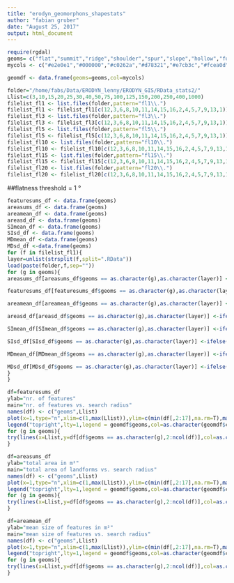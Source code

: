```yaml
---
title: "erodyn_geomorphons_shapestats"
author: "fabian gruber"
date: "August 25, 2017"
output: html_document
---
```


```r
require(rgdal)
geoms= c("flat","summit","ridge","shoulder","spur","slope","hollow","footslope","valley","depression")
mycols <- c("#e2e0e1","#000000","#c0262a","#d78321","#e7cb3c","#fcea0d","#bfd71c","#82b16b","#3e3ab8","#000000")

geomdf <- data.frame(geoms=geoms,col=mycols)
```

```r
folder="/home/fabs/Data/ERODYN_lenny/ERODYN_GIS/RData_stats2/"
Llist=c(3,10,15,20,25,30,40,50,75,100,125,150,200,250,400,1000)
filelist_fl1 <- list.files(folder,pattern="fl1\\.")
filelist_fl1 <- filelist_fl1[c(12,3,6,8,10,11,14,15,16,2,4,5,7,9,13,1)]
filelist_fl3 <- list.files(folder,pattern="fl3\\.")
filelist_fl3 <- filelist_fl3[c(12,3,6,8,10,11,14,15,16,2,4,5,7,9,13,1)]
filelist_fl5 <- list.files(folder,pattern="fl5\\.")
filelist_fl5 <- filelist_fl5[c(12,3,6,8,10,11,14,15,16,2,4,5,7,9,13,1)]
filelist_fl10 <- list.files(folder,pattern="fl10\\.")
filelist_fl10 <- filelist_fl10[c(12,3,6,8,10,11,14,15,16,2,4,5,7,9,13,1)]
filelist_fl15 <- list.files(folder,pattern="fl15\\.")
filelist_fl15 <- filelist_fl15[c(12,3,6,8,10,11,14,15,16,2,4,5,7,9,13,1)]
filelist_fl20 <- list.files(folder,pattern="fl20\\.")
filelist_fl20 <- filelist_fl20[c(12,3,6,8,10,11,14,15,16,2,4,5,7,9,13,1)]

```
##flatness threshold = 1 °
```r
featuresums_df <- data.frame(geoms)
areasums_df <- data.frame(geoms)
areamean_df <- data.frame(geoms)
areasd_df <- data.frame(geoms)
SImean_df <- data.frame(geoms)
SIsd_df <- data.frame(geoms)
MDmean_df <-data.frame(geoms)
MDsd_df <-data.frame(geoms)
for (f in filelist_fl1){
layer=unlist(strsplit(f,split=".RData"))
load(paste(folder,f,sep=""))
for (g in geoms){
areasums_df[areasums_df$geoms == as.character(g),as.character(layer)] <-ifelse(length(results[results$label == as.character(g),"area_sum"]) == 0,NA,results[results$label == as.character(g),"area_sum"])

featuresums_df[featuresums_df$geoms == as.character(g),as.character(layer)] <-ifelse(length(results[results$label == as.character(g),"featuresum"]) == 0,NA,results[results$label == as.character(g),"featuresum"])

areamean_df[areamean_df$geoms == as.character(g),as.character(layer)] <-ifelse(length(results[results$label == as.character(g),"area_mean"]) == 0,NA,results[results$label == as.character(g),"area_mean"])

areasd_df[areasd_df$geoms == as.character(g),as.character(layer)] <-ifelse(length(results[results$label == as.character(g),"area_sd"]) == 0,NA,results[results$label == as.character(g),"area_sd"])

SImean_df[SImean_df$geoms == as.character(g),as.character(layer)] <-ifelse(length(results[results$label == as.character(g),"SI_mean"]) == 0,NA,results[results$label == as.character(g),"SI_mean"])

SIsd_df[SIsd_df$geoms == as.character(g),as.character(layer)] <-ifelse(length(results[results$label == as.character(g),"SI_sd"]) == 0,NA,results[results$label == as.character(g),"SI_sd"])

MDmean_df[MDmean_df$geoms == as.character(g),as.character(layer)] <-ifelse(length(results[results$label == as.character(g),"MaxDist_mean"]) == 0,NA,results[results$label == as.character(g),"MaxDist_mean"])

MDsd_df[MDsd_df$geoms == as.character(g),as.character(layer)] <-ifelse(length(results[results$label == as.character(g),"MaxDist_sd"]) == 0,NA,results[results$label == as.character(g),"MaxDist_sd"])
}
}
```

```r
df=featuresums_df
ylab="nr. of features"
main="nr. of features vs. search radius"
names(df) <- c("geoms",Llist)
plot(x=1,type="n",xlim=c(1,max(Llist)),ylim=c(min(df[,2:17],na.rm=T),max(df[,2:17],na.rm=T)),main=main,ylab=ylab,xlab="search radius")
legend("topright",lty=1,legend = geomdf$geoms,col=as.character(geomdf$col),ncol=3)
for (g in geoms){
try(lines(x=Llist,y=df[df$geoms == as.character(g),2:ncol(df)],col=as.character(geomdf[geomdf$geoms==as.character(g),"col"])))
}
```


```r
df=areasums_df
ylab="total area in m²"
main="total area of landforms vs. search radius"
names(df) <- c("geoms",Llist)
plot(x=1,type="n",xlim=c(1,max(Llist)),ylim=c(min(df[,2:17],na.rm=T),max(df[,2:17],na.rm=T)),main=main,ylab=ylab,xlab="search radius")
legend("topright",lty=1,legend = geomdf$geoms,col=as.character(geomdf$col),ncol=3)
for (g in geoms){
try(lines(x=Llist,y=df[df$geoms == as.character(g),2:ncol(df)],col=as.character(geomdf[geomdf$geoms==as.character(g),"col"])))
}
```


```r
df=areamean_df
ylab="mean size of features in m²"
main="mean size of features vs. search radius"
names(df) <- c("geoms",Llist)
plot(x=1,type="n",xlim=c(1,max(Llist)),ylim=c(min(df[,2:17],na.rm=T),max(df[,2:17],na.rm=T)),main=main,ylab=ylab,xlab="search radius")
legend("topright",lty=1,legend = geomdf$geoms,col=as.character(geomdf$col),ncol=3)
for (g in geoms){
try(lines(x=Llist,y=df[df$geoms == as.character(g),2:ncol(df)],col=as.character(geomdf[geomdf$geoms==as.character(g),"col"])))
}
```
